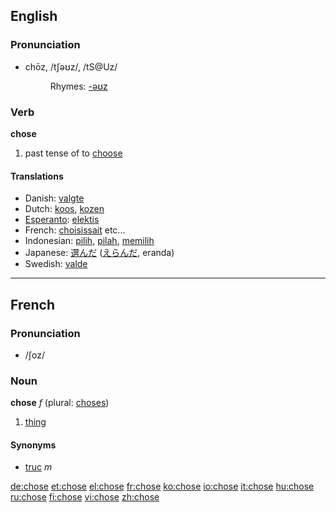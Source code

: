 ==English==
=== Pronunciation ===
*chōz, /tʃəʊz/, /tS@Uz/
*:Rhymes: [[Rhymes:English:-əʊz|-əʊz]]

=== Verb ===
'''chose'''

# past tense of to [[choose]]


==== Translations ====
*Danish: [[valgte]]
*Dutch: [[koos]], [[kozen]]
*[[Esperanto]]: [[elektis]]
*French: [[choisissait]] etc...
*Indonesian: [[pilih]], [[pilah]], [[pilih|memilih]]
*Japanese: [[選んだ]] ([[えらんだ]], eranda)
*Swedish: [[valde]]

----

==French==

===Pronunciation===
* /ʃoz/

===Noun===
'''chose''' ''f'' (plural: [[choses]])

# [[thing]]

====Synonyms====
*[[truc]] ''m''

[[de:chose]]
[[et:chose]]
[[el:chose]]
[[fr:chose]]
[[ko:chose]]
[[io:chose]]
[[it:chose]]
[[hu:chose]]
[[ru:chose]]
[[fi:chose]]
[[vi:chose]]
[[zh:chose]]